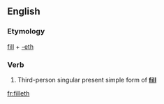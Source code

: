 ==English==

===Etymology===
[[fill]] + [[-eth]]

===Verb===
{{en-verb form}}

# {{context|archaic|lang=en}} Third-person singular present simple form of '''[[fill]]'''

[[fr:filleth]]